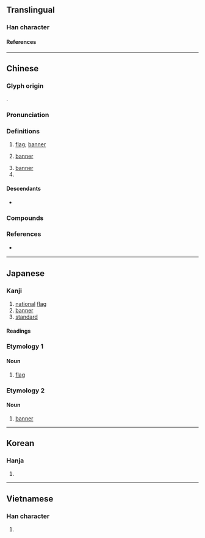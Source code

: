 {{also|旂}}
{{character info/new}}
==Translingual==

===Han character===
{{Han char|rn=70|rad=方|as=10|sn=14|four=08281|canj=YSOTC|ids=⿰方⿱𠂉其}}

====References====
{{Han ref|kx=0484.280|dkj=13687|dj=0846.270|hdz=32183.130|uh=65D7}}

----

==Chinese==
{{zh-forms|alt=*旂}}

===Glyph origin===
{{Han etym}}
{{Han compound|㫃|其|ls=psc|c1=s|c2=p|t1=flag}}.

===Pronunciation===
{{zh-pron
|m=qí
|m-s=qi2
|c=kei4
|c-t=kei3
|g=qi2
|h=pfs=khì;gd=ki2
|j=qi1
|mb=gǐ
|md=gì
|mn=kî
|mn-t=gi5
|w=3jji
|x=ji2
|mc=y
|oc=y
|ma=y
|cat=n,pn
}}

===Definitions===
{{zh-hanzi}}

# [[flag]]; [[banner]] {{zh-mw|m:面|c:支}}
# {{lb|zh|historical}} [[banner]] {{gloss|type of administrative and military division under the Qing dynasty}}
# [[banner]] {{gloss|type of administrative division in [[Inner Mongolia]], China}}
# {{surname|zh}}

====Descendants====
* {{desc|za|geiz|bor=1}}

===Compounds===
{{zh-der|旗子|偃旗息鼓|國旗|太陽旗|執旗將|八旗|令旗|令字旗|作纛旗兒|卷旗息鼓|八旗都統|升旗|國旗法|下半旗|八旗子弟|八旗制度|定風旗|倒旗鎗|大張旗鼓|劍旗魚|帥字旗|偃旗臥鼓|旗頭|旗艦|星旗|旗語|旗丁|旗籍|旗亭|搴旗|斬將奪旗|授旗|旌旗蔽空|旗手|搴旗斬馘|旗號|旗瓣|旌旗|旗袍|旗魚|旍旗|海軍旗|旗開馬到|校旗|旗牌|旗牌官|王命旗牌|星條旗|旗裝|獻旗|摩旗相助|盟旗制度|旌旗所指|桂旗|旗杆|掩旗息鼓|萬國旗|磨旗|旗開得勝|旗鼓相當|打順風旗|拔旗|旗鼓|星旗電戟|揚旗|旗竿|白旗|旗人|旗槍|扯順風旗|打旗兒的|斬將搴旗|祭旗|撲旗|旗鼓相望|搖旗鼓譟|搖旗吶喊|旗靡|旗旛|旗幟|搖旗擂鼓|搴旗取將|搖旗打鼓|旗花|旗山|旌旗蔽天|揭白旗|牙旗|旌旗蔽日|旗桿|旗亭畫壁|旗下|撦鼓奪旗|紅旗手|茶旗|綠旗兵|花旗|龍旗|軍旗|豎白旗|錦旗|繡旗|降旗|酒旗|重整旗鼓|順風旗|認旗|精忠旗|臥鼓偃旗|順風扯旗|義旗|靠旗|紅旗報捷|黨旗|臥旗息鼓|降半旗|門旗|鏢旗|黃旗紫蓋|重振旗鼓|轍亂旗靡|黑旗軍|紅旗|纛旗|蚩尤旗|舉白旗|旗杆灣|旗津}}

===References===
* {{q|Min Nan}} {{thcwd|10566}}

{{zh-cat|Administrative divisions}}

----

==Japanese==

===Kanji===
{{ja-kanji|grade=4|rs=方10}}

# [[national]] [[flag]]
# [[banner]]
# [[standard]]

====Readings====
{{ja-readings
|goon=ぎ
|kanon=き
|kun=はた-
}}

===Etymology 1===
{{ja-kanjitab|はた|yomi=k}}
{{wikipedia|lang=ja}}

====Noun====
{{ja-noun|はた}}

# [[flag]]
#: {{ja-usex|プエルトリコの'''旗'''|^プエルト ^リコ の '''はた'''|'''flag''' of Puerto Rico}}

===Etymology 2===
{{ja-kanjitab|き|yomi=o}}
{{wikipedia|lang=ja|旗 (行政単位)}}

====Noun====
{{ja-noun|き}}

# [[banner]] {{gloss|type of administrative division in Inner Mongolia, China}}

----

==Korean==

===Hanja===
{{ko-hanja|hangeul=기|eumhun=|rv=gi|mr=ki|y=ki}}

# {{rfdef|ko|sort=方10}}

----

==Vietnamese==

===Han character===
{{vi-hantu|[[cờ]], [[kỳ]], [[kì]]|rs=方10}}

# {{rfdef|vi|sort=方10}}